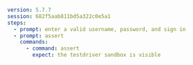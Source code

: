 ```yaml
version: 5.7.7
session: 682f5aab811bd5a322c0e5a1
steps:
  - prompt: enter a valid username, password, and sign in
  - prompt: assert
    commands:
      - command: assert
        expect: the testdriver sandbox is visible
```
